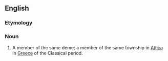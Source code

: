 ==English==

===Etymology===
{{affix|en|deme|-s-|man}}

===Noun===
{{en-noun|demesmen}}

# A member of the same deme; a member of the same township in [[Attica]] in [[Greece]] of the Classical period.